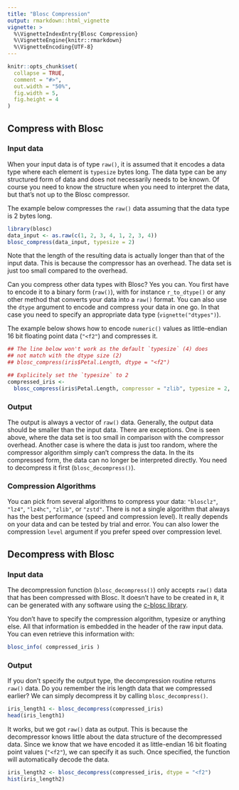 ```yaml
---
title: "Blosc Compression"
output: rmarkdown::html_vignette
vignette: >
  %\VignetteIndexEntry{Blosc Compression}
  %\VignetteEngine{knitr::rmarkdown}
  %\VignetteEncoding{UTF-8}
---
```


```r
knitr::opts_chunk$set(
  collapse = TRUE,
  comment = "#>",
  out.width = "50%",
  fig.width = 5,
  fig.height = 4
)
```

## Compress with Blosc

### Input data

When your input data is of type `raw()`, it is assumed that it encodes a data type
where each element is `typesize` bytes long. The data type can be any structured form
of data and does not necessarily needs to be known. Of course you need to know the
structure when you need to interpret the data, but that's not up to the Blosc compressor.

The example below compresses the `raw()` data assuming that the data type is 2 bytes long.

```r
library(blosc)
data_input <- as.raw(c(1, 2, 3, 4, 1, 2, 3, 4))
blosc_compress(data_input, typesize = 2)
```

Note that the length of the resulting data is actually longer than that of
the input data. This is because the compressor has an overhead. The
data set is just too small compared to the overhead.

Can you compress other data types with Blosc? Yes you can. You first have
to encode it to a binary form (`raw()`), with for instance `r_to_dtype()` or
any other method that converts your data into a `raw()` format. You can
also use the `dtype` argument to encode and compress your data in one go.
In that case you need to specify an appropriate data type (`vignette("dtypes")`).

The example below shows how to encode `numeric()` values as
little-endian 16 bit floating point data (`"<f2"`) and compresses it.

```r
## The line below won't work as the default `typesize` (4) does
## not match with the dtype size (2)
## blosc_compress(iris$Petal.Length, dtype = "<f2")

## Explicitely set the `typesize` to 2
compressed_iris <-
  blosc_compress(iris$Petal.Length, compressor = "zlib", typesize = 2, dtype = "<f2")
```

### Output

The output is always a vector of `raw()` data. Generally, the output data should
be smaller than the input data. There are exceptions. One is seen above, where
the data set is too small in comparison with the compressor overhead. Another
case is where the data is just too random, where the compressor algorithm simply
can't compress the data. In the its compressed form, the data can no longer
be interpreted directly. You need to decompress it first (`blosc_decompress()`).

### Compression Algorithms

You can pick from several algorithms to compress your data: `"blosclz"`, `"lz4"`,
`"lz4hc"`, `"zlib"`, or `"zstd"`. There is not a single algorithm that always has
the best performance (speed and compression level). It really depends on your
data and can be tested by trial and error. You can also lower the compression `level`
argument if you prefer speed over compression level.

## Decompress with Blosc

### Input data

The decompression function (`blosc_decompress()`) only accepts `raw()` data that
has been compressed with Blosc. It doesn't have to be created in `R`, it can
be generated with any software using the [c-blosc library](https://github.com/Blosc/c-blosc).

You don't have to specify the compression algorithm, typesize or anything else.
All that information is embedded in the header of the raw input data. You can even
retrieve this information with:

```r
blosc_info( compressed_iris )
```

### Output

If you don't specify the output type, the decompression routine returns `raw()`
data. Do you remember the iris length data that we compressed earlier? We
can simply decompress it by calling `blosc_decompress()`.

```r
iris_length1 <- blosc_decompress(compressed_iris)
head(iris_length1)
```
It works, but we got `raw()` data as output. This is because the decompressor
knows little about the data structure of the decompressed data. Since we know
that we have encoded it as little-endian 16 bit floating point values (`"<f2"`),
we can specify it as such. Once specified, the function will automatically decode
the data.

```r
iris_length2 <- blosc_decompress(compressed_iris, dtype = "<f2")
hist(iris_length2)
```
